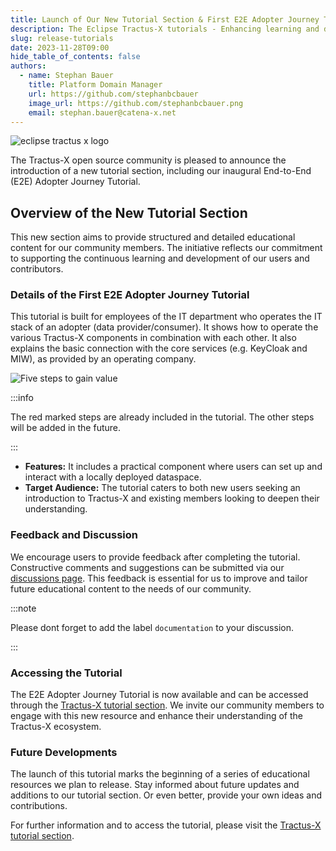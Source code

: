 ```yaml
---
title: Launch of Our New Tutorial Section & First E2E Adopter Journey Tutorial
description: The Eclipse Tractus-X tutorials - Enhancing learning and development within our community
slug: release-tutorials
date: 2023-11-28T09:00
hide_table_of_contents: false
authors:
  - name: Stephan Bauer
    title: Platform Domain Manager
    url: https://github.com/stephanbcbauer
    image_url: https://github.com/stephanbcbauer.png
    email: stephan.bauer@catena-x.net
---
```


![eclipse tractus x logo](@site/static/img/TractusX-Tutorials_E2E.png)

The Tractus-X open source community is pleased to announce the introduction of a new tutorial section, including our inaugural End-to-End (E2E) Adopter Journey Tutorial.

## Overview of the New Tutorial Section

This new section aims to provide structured and detailed educational content for our community members. The initiative reflects our commitment to supporting the continuous learning and development of our users and contributors.

<!--truncate-->

### Details of the First E2E Adopter Journey Tutorial

This tutorial is built for employees of the IT department who operates the IT stack of an adopter (data provider/consumer). It shows how to operate the various Tractus-X components in combination with each other. 
It also explains the basic connection with the core services (e.g. KeyCloak and MIW), as provided by an operating company.

![Five steps to gain value](@site/static/img/five_steps_to_gain_value.drawio.svg)

:::info

The red marked steps are already included in the tutorial. The other steps will be added in the future.

:::

- **Features:** It includes a practical component where users can set up and interact with a locally deployed dataspace.
- **Target Audience:** The tutorial caters to both new users seeking an introduction to Tractus-X and existing members looking to deepen their understanding.

### Feedback and Discussion

We encourage users to provide feedback after completing the tutorial. Constructive comments and suggestions can be submitted via our [discussions page](https://github.com/eclipse-tractusx/eclipse-tractusx.github.io/discussions). This feedback is essential for us to improve and tailor future educational content to the needs of our community.

:::note

Please dont forget to add the label `documentation` to your discussion.

:::

### Accessing the Tutorial  

The E2E Adopter Journey Tutorial is now available and can be accessed through the [Tractus-X tutorial section](https://eclipse-tractusx.github.io/docs/tutorials). We invite our community members to engage with this new resource and enhance their understanding of the Tractus-X ecosystem.

### Future Developments

The launch of this tutorial marks the beginning of a series of educational resources we plan to release. Stay informed about future updates and additions to our tutorial section. Or even better, provide your own ideas and contributions.

For further information and to access the tutorial, please visit the [Tractus-X tutorial section](https://eclipse-tractusx.github.io/docs/tutorials).

